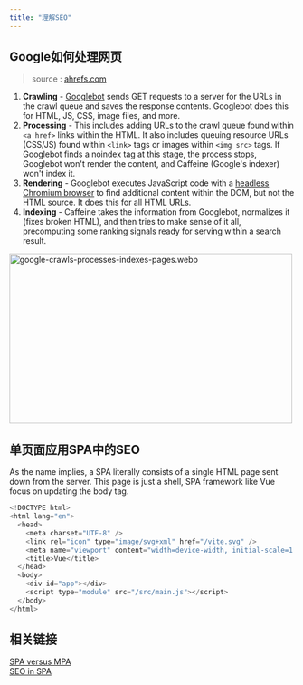 ```yaml
---
title: "理解SEO"
---
```


## Google如何处理网页
> source : [ahrefs.com](https://ahrefs.com/blog/react-seo)
1. **Crawling** - [Googlebot](https://developers.google.com/search/docs/crawling-indexing/overview-google-crawlers)
sends GET requests to a server for the URLs in the crawl queue and saves the response contents. Googlebot does this for HTML, JS, CSS, image files, and more.
2. **Processing** - This includes adding URLs to the crawl queue found within `<a href>` links within the HTML. It also includes queuing resource URLs (CSS/JS) found within `<link>` tags or images within `<img src>` tags. 
If Googlebot finds a noindex tag at this stage, the process stops, Googlebot won't render the content, and Caffeine (Google's indexer) won't index it.
3. **Rendering** - Googlebot executes JavaScript code with a [headless Chromium browser](https://chromium.googlesource.com/chromium/src/+/lkgr/headless/README.md) to find additional content within the DOM, but not the HTML source. It does this for all HTML URLs.
4. **Indexing** - Caffeine takes the information from Googlebot, normalizes it (fixes broken HTML), and then tries to make sense of it all, precomputing some ranking signals ready for serving within a search result.
<Image src="/images/html/google-crawls-processes-indexes-pages.webp" height='300' width='500' alt="google-crawls-processes-indexes-pages.webp" />

## 单页面应用SPA中的SEO
As the name implies, a SPA literally consists of a single HTML page sent down from the server.
This page is just a shell, SPA framework like Vue focus on updating the body tag.

```js
<!DOCTYPE html>
<html lang="en">
  <head>
    <meta charset="UTF-8" />
    <link rel="icon" type="image/svg+xml" href="/vite.svg" />
    <meta name="viewport" content="width=device-width, initial-scale=1.0" />
    <title>Vue</title>
  </head>
  <body>
    <div id="app"></div>
    <script type="module" src="/src/main.js"></script>
  </body>
</html>
```

## 相关链接
[SPA versus MPA](https://web.dev/learn/pwa/architecture/) <br/>
[SEO in SPA](https://www.freecodecamp.org/news/configure-metadata-in-single-page-applications/)
